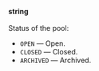 **string**<br/><br/>Status of the pool:

- `OPEN` — Open.
- `CLOSED` — Closed.
- `ARCHIVED` — Archived.